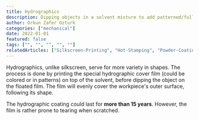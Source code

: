 ```yaml
---
title: Hydrographics
description: Dipping objects in a solvent mixture to add patterned/full colors like checkers, camo etc.
author: Orkun Zafer Ozturk
categories: ["mechanical"]
date: 2022-01-01
featured: false
tags: ["", "", "", "", ""]
relatedArticles: ["Silkscreen-Printing", "Hot-Stamping", "Powder-Coating"]
---
```

Hydrographics, unlike silkscreen, serve for more variety in shapes. The process is done by printing the special hydrographic cover film (could be colored or in patterns) on top of the solvent, before dipping the object on the floated film. The film will evenly cover the workpiece's outer surface, following its shape.

The hydrographic coating could last for **more than 15 years**. However, the film is rather prone to tearing when scratched. 